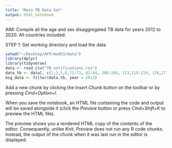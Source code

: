 ```yaml
---
title: "Main TB Data Set"
output: html_notebook
---
```


AIM: Compile all the age and sex disaggregated TB data for years 2012 to 2020. All countries included. 

STEP 1: Set working directory and load the data 

```r
setwd("~/Desktop/AFP/modV3/data")
library(dplyr)
library(tidyverse)
data <- read_csv("TB_notifications.csv")
data_tb <- data[, c(1,3,5,6,71:73, 82:84, 100:104, 113,115:119, 128,171,173,175,194)]
big_data <- filter(data_tb, year > 2012)

```

Add a new chunk by clicking the *Insert Chunk* button on the toolbar or by pressing *Cmd+Option+I*.

When you save the notebook, an HTML file containing the code and output will be saved alongside it (click the *Preview* button or press *Cmd+Shift+K* to preview the HTML file). 

The preview shows you a rendered HTML copy of the contents of the editor. Consequently, unlike *Knit*, *Preview* does not run any R code chunks. Instead, the output of the chunk when it was last run in the editor is displayed.

